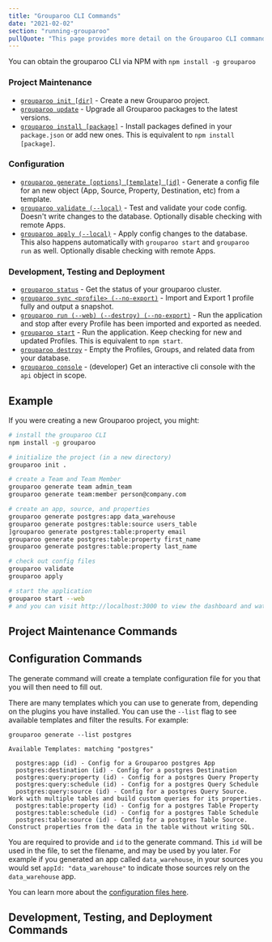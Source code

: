 ```yaml
---
title: "Grouparoo CLI Commands"
date: "2021-02-02"
section: "running-grouparoo"
pullQuote: "This page provides more detail on the Grouparoo CLI commands"
---
```


You can obtain the grouparoo CLI via NPM with `npm install -g grouparoo`

### Project Maintenance

- [`grouparoo init [dir]`](#init) - Create a new Grouparoo project.
- [`grouparoo update`](#update) - Upgrade all Grouparoo packages to the latest versions.
- [`grouparoo install [package]`](#install) - Install packages defined in your `package.json` or add new ones. This is equivalent to `npm install [package]`.

### Configuration

- [`grouparoo generate [options] [template] [id]`](#generate) - Generate a config file for an new object (App, Source, Property, Destination, etc) from a template.
- [`grouparoo validate (--local)`](#validate) - Test and validate your code config. Doesn't write changes to the database. Optionally disable checking with remote Apps.
- [`grouparoo apply (--local)`](#apply) - Apply config changes to the database. This also happens automatically with `grouparoo start` and `grouparoo run` as well. Optionally disable checking with remote Apps.

### Development, Testing and Deployment

- [`grouparoo status`](#status) - Get the status of your grouparoo cluster.
- [`grouparoo sync <profile> (--no-export)`](#sync) - Import and Export 1 profile fully and output a snapshot.
- [`grouparoo run (--web) (--destroy) (--no-export)`](#run) - Run the application and stop after every Profile has been imported and exported as needed.
- [`grouparoo start`](#start) - Run the application. Keep checking for new and updated Profiles. This is equivalent to `npm start`.
- [`grouparoo destroy`](#destroy) - Empty the Profiles, Groups, and related data from your database.
- [`grouparoo console`](#console) - (developer) Get an interactive cli console with the `api` object in scope.

## Example

If you were creating a new Grouparoo project, you might:

```bash
# install the grouparoo CLI
npm install -g grouparoo

# initialize the project (in a new directory)
grouparoo init .

# create a Team and Team Member
grouparoo generate team admin_team
grouparoo generate team:member person@company.com

# create an app, source, and properties
grouparoo generate postgres:app data_warehouse
grouparoo generate postgres:table:source users_table
]grouparoo generate postgres:table:property email
grouparoo generate postgres:table:property first_name
grouparoo generate postgres:table:property last_name

# check out config files
grouparoo validate
grouparoo apply

# start the application
grouparoo start --web
# and you can visit http://localhost:3000 to view the dashboard and watch your data import
```

## Project Maintenance Commands

<CLICommand name="init" />

<CLICommand name="update" />

<CLICommand name="install" />

## Configuration Commands

<CLICommand name="generate" />

The generate command will create a template configuration file for you that you will then need to fill out.

There are many templates which you can use to generate from, depending on the plugins you have installed. You can use the `--list` flag to see available templates and filter the results. For example:

```
grouparoo generate --list postgres

Available Templates: matching "postgres"

  postgres:app (id) - Config for a Grouparoo postgres App
  postgres:destination (id) - Config for a postgres Destination
  postgres:query:property (id) - Config for a postgres Query Property
  postgres:query:schedule (id) - Config for a postgres Query Schedule
  postgres:query:source (id) - Config for a postgres Query Source. Work with multiple tables and build custom queries for its properties.
  postgres:table:property (id) - Config for a postgres Table Property
  postgres:table:schedule (id) - Config for a postgres Table Schedule
  postgres:table:source (id) - Config for a postgres Table Source. Construct properties from the data in the table without writing SQL.
```

You are required to provide and `id` to the generate command. This `id` will be used in the file, to set the filename, and may be used by you later. For example if you generated an app called `data_warehouse`, in your sources you would set `appId: "data_warehouse"` to indicate those sources rely on the `data_warehouse` app.

You can learn more about the [configuration files here](/docs/deployment/code-config).

<CLICommand name="validate" />

<CLICommand name="apply" />

## Development, Testing, and Deployment Commands

<CLICommand name="status" />

<CLICommand name="sync" />

<CLICommand name="run" />

<CLICommand name="start" />

<CLICommand name="destroy" />

<CLICommand name="console" />
